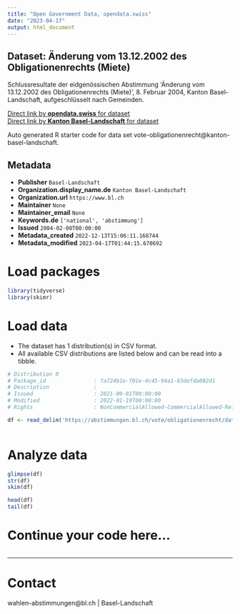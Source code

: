 ```yaml
---
title: "Open Government Data, opendata.swiss"
date: "2023-04-17"
output: html_document
---
```


## Dataset: Änderung vom 13.12.2002 des Obligationenrechts (Miete)

Schlussresultate der eidgenössischen Abstimmung 'Änderung vom 13.12.2002 des Obligationenrechts (Miete)', 8. Februar 2004, Kanton Basel-Landschaft, aufgeschlüsselt nach Gemeinden.

[Direct link by **opendata.swiss** for dataset](https://opendata.swiss/de/dataset/anderung-vom-13-12-2002-des-obligationenrechts-miete)<br>
[Direct link by **Kanton Basel-Landschaft** for dataset](https://abstimmungen.bl.ch/vote/obligationenrecht/data)

Auto generated R starter code for data set vote-obligationenrecht@kanton-basel-landschaft.

## Metadata

- **Publisher** `Basel-Landschaft`
- **Organization.display_name.de** `Kanton Basel-Landschaft`
- **Organization.url** `https://www.bl.ch`
- **Maintainer** `None`
- **Maintainer_email** `None`
- **Keywords.de** `['national', 'abstimmung']`
- **Issued** `2004-02-08T00:00:00`
- **Metadata_created** `2022-12-13T15:06:11.168744`
- **Metadata_modified** `2023-04-17T01:44:15.670692`


# Load packages

```r

library(tidyverse)
library(skimr)

```

# Load data

-   The dataset has 1 distribution(s) in CSV format.
-   All available CSV distributions are listed below and can be read into a tibble.

```r

# Distribution 0
# Package_id               : fa724b1e-f01e-4c45-94a1-63defda082d1
# Description              : 
# Issued                   : 2021-09-01T00:00:00
# Modified                 : 2022-01-19T00:00:00
# Rights                   : NonCommercialAllowed-CommercialAllowed-ReferenceRequired

df <- read_delim('https://abstimmungen.bl.ch/vote/obligationenrecht/data-csv')



```

# Analyze data

```r

glimpse(df)
str(df)
skim(df)

head(df)
tail(df)

```

# Continue your code here...

```r

```

------------------------------------------------------------------------

# Contact

wahlen-abstimmungen@bl.ch | Basel-Landschaft
